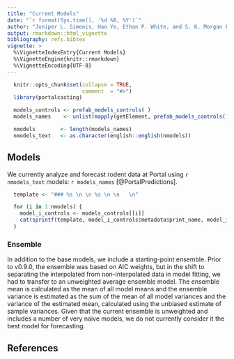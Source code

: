 ```yaml
---
title: "Current Models"
date: "`r format(Sys.time(), '%d %B, %Y')`"
author: "Juniper L. Simonis, Hao Ye, Ethan P. White, and S. K. Morgan Ernest"
output: rmarkdown::html_vignette
bibliography: refs.bibtex
vignette: >
  %\VignetteIndexEntry{Current Models}
  %\VignetteEngine{knitr::rmarkdown}
  %\VignetteEncoding{UTF-8}
---
```


```r

  knitr::opts_chunk$set(collapse = TRUE,
                        comment  = "#>")
  library(portalcasting)

  models_controls <- prefab_models_controls( )
  models_names    <- unlist(mapply(getElement, prefab_models_controls(), "metadata")["print_name", ])

  nmodels        <- length(models_names)
  nmodels_text   <- as.character(english::english(nmodels))


```

## Models

We currently analyze and forecast rodent data at Portal using `r nmodels_text` models: `r models_names` [@PortalPredictions]. 


```r

  template <- "### %s \n \n %s \n \n   \n"

  for (i in 1:nmodels) {
    model_i_controls <- models_controls[[i]]
    cat(sprintf(template, model_i_controls$metadata$print_name, model_i_controls$metadata$text))
  }
```



### Ensemble

In addition to the base models, we include a starting-point ensemble. 
Prior to v0.9.0, the ensemble was based on AIC weights, but in the shift to separating the interpolated from non-interpolated data in model fitting, we had to transfer to an unweighted average ensemble model. 
The ensemble mean is calculated as the mean of all model means and the ensemble variance is estimated as the sum of the mean of all model variances and the variance of the estimated mean, calculated using the unbiased estimate of sample variances.
Given that the current ensemble is unweighted and includes a number of very naive models, we do not currently consider it the best model for forecasting.

## References

